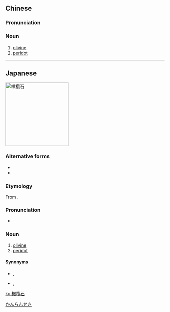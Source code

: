 {{also|橄榄石}}
==Chinese==
{{zh-forms|s=橄榄石|type=21}}

===Pronunciation===
{{zh-pron
|m=gǎnlǎnshí
|c=gam3 laam5 sek6
|cat=n
}}

===Noun===
{{zh-noun}}

# [[olivine]]
# [[peridot]]

{{zh-cat|Minerals|Gems}}

----

==Japanese==
[[Image:Peridot2.jpg|200px|thumb|right|橄欖石]]
{{wikipedia|lang=ja}}
{{ja-kanjitab|かん|らん|せき|yomi=o}}

===Alternative forms===
* {{l|ja|カンラン石|{{furigana|カンラン石|カンランせき}}}}
* {{l|ja|かんらん石|{{furigana|かんらん石|かんらんせき}}}}

===Etymology===
From {{compound|ja|橄欖|alt1={{furigana|橄%欖|かん%らん}}|tr1=kanran|gloss1=[[Burseraceae]], [[torchwood]]|石|alt2={{furigana|石|せき}}|tr2=seki|gloss2=[[stone]], [[rock]]}}.

===Pronunciation===
{{ja-pron|かんらんせき|acc=3}}
* {{homophones|lang=ja|観覧席}}

===Noun===
{{ja-noun|かんらんせき}}

# [[olivine]]
# [[peridot]]

====Synonyms====
* {{sense|olivine}} {{ja-r|オリヴィン}} {{qualifier|rare}}, {{ja-r|オリビン}} {{qualifier|rare}}
* {{sense|peridot}} {{ja-r|ペリドット}}, {{ja-r|ペリドート}}

[[Category:ja:Minerals|かんらんせき]]

[[ko:橄欖石]]